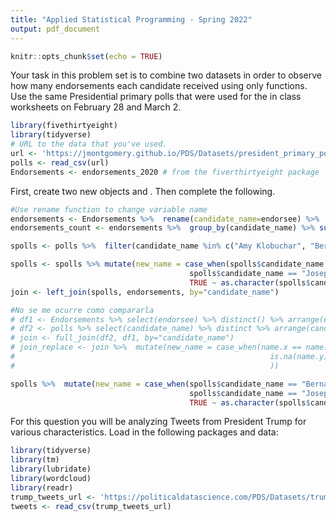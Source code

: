 ---
title: "Applied Statistical Programming - Spring 2022"
output: pdf_document
---

```{r setup, include=FALSE}
knitr::opts_chunk$set(echo = TRUE)
```

\begin{center}
{\Large{\textbf{Problem Set 3}}} \\
\vspace{4 bp}
Due Wednesday, March 16, 10:00 AM (Before Class) \\
\end{center}

\section*{Instructions}
\begin{enumerate}
  \item The following questions should each be answered within an Rmarkdown file. Be sure to provide many comments in your code blocks to facilitate grading. Undocumented code will not be graded.
  \item Work on git. Continue to work in the repository you forked from \url{https://github.com/johnsontr/AppliedStatisticalProgramming2022} and add your code for Problem Set 4. Commit and push frequently. Use meaningful commit messages because these will affect your grade.
  \item You may work in teams, but each student should develop their own Rmarkdown file. To be clear, there should be no copy and paste. Each keystroke in the assignment should be your own.
  \item For students new to programming, this may take a while. Get started.
\end{enumerate}

\section*{\texttt{tidyverse}}

Your task in this problem set is to combine two datasets in order to observe how many endorsements each candidate received using only \texttt{dplyr} functions. Use the same Presidential primary polls that were used for the in class worksheets on February 28 and March 2.

```{r eval=FALSE}
library(fivethirtyeight)
library(tidyverse)
# URL to the data that you've used.
url <- 'https://jmontgomery.github.io/PDS/Datasets/president_primary_polls_feb2020.csv'
polls <- read_csv(url)
Endorsements <- endorsements_2020 # from the fiverthirtyeight package
```

First, create two new objects \texttt{polls} and \texttt{Endorsements}. Then complete the following.
\begin{itemize}
  \item Change the \texttt{Endorsements} variable name endorsee to \texttt{candidate\_name}.
  \item Change the \texttt{Endorsements} dataframe into a \texttt{tibble} object.
  \item Filter the \texttt{poll} variable to only include the following 6 candidates: Amy Klobuchar, Bernard Sanders,Elizabeth Warren, Joseph R. Biden Jr., Michael Bloomberg, Pete Buttigieg \textbf{and} subset the dataset to the following five variables: \texttt{candidate\_name, sample\_size, start\_date, party, pct}
  \item Compare the candidate names in the two datasets and find instances where the a candidates name is spelled differently i.e. Bernard vs. Bernie. Using only \texttt{dplyr} functions, make these the same across datasets. 
  \item Now combine the two datasets by candidate name using \texttt{dplyr} (there will only be five candidates after joining).
  \item Create a variable which indicates the number of endorsements for each of the five candidates using \texttt{dplyr}.
  \item Plot the number of endorsement each of the 5 candidates have using \texttt{ggplot()}. Save your plot as an object \texttt{p}.
  \item Rerun the previous line as follows: \texttt{p + theme\_dark()}. Notice how you can still customize your plot without rerunning the plot with new options.
  \item Now, using the knowledge from the last step change the label of the X and Y axes to be more informative, add a title. Save the plot in your forked repository.
\end{itemize}

```{r}
#Use rename function to change variable name
endorsements <- Endorsements %>%  rename(candidate_name=endorsee) %>%  as.tibble()
endorsements_count <- endorsements %>%  group_by(candidate_name) %>% summarise(count=n())

spolls <- polls %>%  filter(candidate_name %in% c("Amy Klobuchar", "Bernard Sanders", "Elizabeth Warren", "Joseph R. Biden Jr.", "Michael Bloomberg", " Pete Buttigieg")) %>% select(candidate_name, sample_size, start_date, party, pct) 

spolls <- spolls %>% mutate(new_name = case_when(spolls$candidate_name == "Bernard Sanders" ~ "Bernie Sanders",
                                        spolls$candidate_name == "Joseph R. Biden Jr." ~ "Joe Biden",
                                        TRUE ~ as.character(spolls$candidate_name))) %>% rename(old_name=candidate_name, candidate_name=new_name)
join <- left_join(spolls, endorsements, by="candidate_name")

#No se me ocurre como compararla
# df1 <- Endorsements %>% select(endorsee) %>% distinct() %>% arrange(endorsee) %>%  rename(candidate_name=endorsee) %>% mutate(name=candidate_name)
# df2 <- polls %>% select(candidate_name) %>% distinct %>% arrange(candidate_name) %>% mutate(name=candidate_name)
# join <- full_join(df2, df1, by="candidate_name")
# join_replace <- join %>%  mutate(new_name = case_when(name.x == name.y ~ name.x,
#                                                         is.na(name.y) ~ name.x 
#                                                         )) 

spolls %>%  mutate(new_name = case_when(spolls$candidate_name == "Bernard Sanders" ~ "Bernie Sanders",
                                        spolls$candidate_name == "Joseph R. Biden Jr." ~ "Joe Biden",
                                        TRUE ~ as.character(spolls$candidate_name)))

```


\section*{Text-as-Data with \texttt{tidyverse}}

For this question you will be analyzing Tweets from President Trump for various characteristics. Load in the following packages and data:

```{r}
library(tidyverse)
library(tm) 
library(lubridate)
library(wordcloud)
library(readr)
trump_tweets_url <- 'https://politicaldatascience.com/PDS/Datasets/trump_tweets.csv'
tweets <- read_csv(trump_tweets_url)


```

\begin{itemize}
  \item First separate the \texttt{created\_at} variable into two new variables where the date and the time are in separate columns. After you do that, then report the range of dates that is in this dataset.
  \item Using \texttt{dplyr} subset the data to only include original tweets (remove retweents) and show the text of the President's \textbf{top 5} most popular and most retweeted tweets. (Hint: The \texttt{match} function can help you find the index once you identify the largest values.) 
  \item Create a \textit{corpus} of the tweet content and put this into the object \texttt{Corpus} using the \texttt{tm} (text mining) package. (Hint: Do the assigned readings.)
  \item Remove extraneous whitespace, remove numbers and punctuation, convert everything to lower case and remove 'stop words' that have little substantive meaning (the, a, it).
  \item Now create a \texttt{wordcloud} to visualize the top 50 words the President uses in his tweets. Use only words that occur at least three times. Display the plot with words in random order and use 50 random colors. Save the plot into your forked repository.\item Create a \textit{document term matrix} called \texttt{DTM} that includes the argument \texttt{ control = list(weighting = weightTfIdf)}
  \item Finally, report the 50 words with the the highest tf.idf scores using a lower frequency bound of .8.
\end{itemize}
